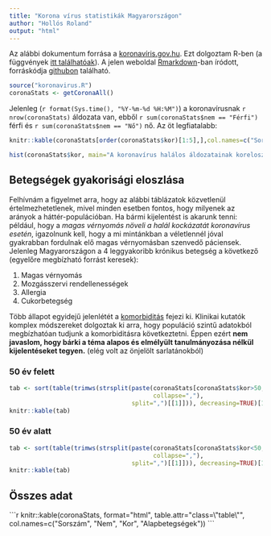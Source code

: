 ```yaml
---
title: "Korona vírus statistikák Magyarországon"
author: "Hollós Roland"
output: "html"
---
```


Az alábbi dokumentum forrása a [koronavíris.gov.hu](https://koronavirus.gov.hu/elhunytak). Ezt dolgoztam R-ben (a függvények [itt találhatóak](https://github.com/hollorol/funnyR/blob/master/koronavirus.R)). A jelen weboldal [Rmarkdown](https://rmarkdown.rstudio.com/)-ban íródott, forráskódja [githubon](v) található.

```r
source("koronavirus.R")
coronaStats <- getCoronaAll()
```

Jelenleg (`r format(Sys.time(), "%Y-%m-%d %H:%M")`) a koronavírusnak `r nrow(coronaStats)` áldozata van, ebből `r sum(coronaStats$nem == "Férfi")` férfi és `r sum(coronaStats$nem == "Nő")` nő. Az öt legfiatalabb:

```r
knitr::kable(coronaStats[order(coronaStats$kor)[1:5],],col.names=c("Sorszám", "Nem", "Kor", "Alapbetegségek"))
```


```r
hist(coronaStats$kor, main="A koronavírus halálos áldozatainak koreloszlása", ylab="Gyakoriság", xlab="Kor")
```

## Betegségek gyakorisági eloszlása

Felhívnám a figyelmet arra, hogy az alábbi táblázatok közvetlenül értelmezhetetlenek, mivel minden esetben fontos, hogy milyenek az arányok a háttér-populációban. Ha bármi kijelentést is akarunk tenni: például, hogy a *magas vérnyomás növeli a halál kockázatát koronavírus esetén*, igazolnunk kell, hogy a mi mintánkban a véletlennél jóval gyakrabban fordulnak elő magas vérnyomásban szenvedő páciensek. Jelenleg Magyarországon a 4 leggyakoribb krónikus betegség a következő (egyelőre megbízható forrást keresek):

1. Magas vérnyomás
2. Mozgásszervi rendellenességek
3. Allergia
4. Cukorbetegség

Több állapot egyidejű jelenlétét a [komorbiditás](https://doi.org/10.1016/S0895-4356(00)00363-2) fejezi ki. Klinikai kutatók komplex módszereket dolgoztak ki arra, hogy populáció szintű adatokból megbízhatóan tudjunk a komorbiditásra következtetni. Éppen ezért **nem javaslom, hogy bárki a téma alapos és elmélyült tanulmányozása nélkül kijelentéseket tegyen.** (elég volt az önjelölt sarlatánokból)

### 50 év felett

```r
tab <- sort(table(trimws(strsplit(paste(coronaStats[coronaStats$kor>50,]$illnesses,
                                        collapse=","),
                                  split=",")[[1]])), decreasing=TRUE)[1:5]
knitr::kable(tab)
```

### 50 év alatt

```r
tab <- sort(table(trimws(strsplit(paste(coronaStats[coronaStats$kor<50,]$illnesses,
                                        collapse=","),
                                  split=",")[[1]])), decreasing=TRUE)[1:5]
knitr::kable(tab)

```

## Összes adat

<div id="myT", style="height: 300px; overflow: hidden; overflow-y: scroll;">
```r
knitr::kable(coronaStats, format="html", table.attr="class=\"table\"", col.names=c("Sorszám", "Nem", "Kor", "Alapbetegségek"))
```
</div>
